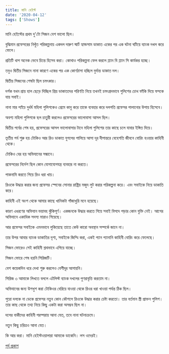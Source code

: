 ```yaml
---
title: মানি হেইস্ট
date: '2020-04-12'
tags: ['Shows']
---
```


মানি হেইস্টের প্রথম দু'টো সিজন বেশ ভালো ছিল।

বুদ্ধিমান প্রফেসরের নিখুঁত পরিকল্পনায় একদল দারুণ  স্মার্ট হ্যান্ডসাম ডাকাত একের পর এক ঘটনা ঘটিয়ে ব্যাংক দখল করে ফেলে। 

প্রতিটি ধাপ অনেক ভেবে চিন্তে হিসেব করা। কোথাও পরিকল্পনা ফেল করলে প্ল্যান বি প্ল্যান সি কার্যকর হচ্ছে।

তবুও দ্বিতীয় সিজনে নানা কারণে একের পর এক কোণঠাসা হচ্ছিল দুর্দান্ত ডাকাত দল।

দ্বিতীয় সিজনের শেষটা ছিল চমৎকার।

দর্শক যখন প্রায় হাল ছেড়ে দিচ্ছিল প্রিয় ডাকাতদের পরিণতি নিয়ে তখনই চমৎপ্রদভাবে পুলিশের চোখ ফাঁকি দিয়ে ফসকে যায় সবাই।

নানা মার প্যাঁচে দুর্ধর্ষ মহিলা পুলিশকেও প্রেমে কাবু করে তাকে ব্যবহার করে দলপতি প্রফেসর পালানোর উপায় হিসেবে।

অবশ্য মহিলা পুলিশকে ছল চাতুরী করলেও প্রফেসরের ভালোবাসা আসল ছিল।

দ্বিতীয় পর্বের শেষ হয়, প্রফেসরের আসল ভালোবাসার টানে মহিলা পুলিশের তার কাছে চলে যাবার ইঙ্গিত দিয়ে।

তৃতীয় পর্ব শুরু হয় টোকিও আর রিও ডাকাত যুগলের পালিয়ে আসা দূর দীপান্তরে বেহেশতি জীবনে বোরিং হওয়ার কাহিনী থেকে। 

টোকিও বের হয় অভিযানের সন্ধানে।

প্রফেসরের নির্দেশ ছিল কোন যোগাযোগযন্ত্র ব্যবহার না করতে।

পাকনামি করতে গিয়ে রিও ধরা খায়।

রিওকে উদ্ধার করার জন্য প্রফেসর স্পেনের সোনার রাষ্ট্রিয় মজুদ লুট করার পরিকল্পনা করে। এবং সবাইকে নিয়ে ডাকাতি করে।

কাহিনী এই অংশ থেকে আমার কাছে খানিকটা গাঁজাখুরি মনে হয়েছে।

কারণ এধরণের অভিযান ভয়াবহ ঝুঁকিপূর্ণ। একজনকে উদ্ধার করতে গিয়ে সবাই বিপদে পড়ার কোন যুক্তি নেই। আগের অভিযানে একাধিক সদস্য মারাও গিয়েছে।

আর প্রফেসর সবাইকে এমনভাবে লুকিয়েছে তাতে কেউ কারো অবস্থান সম্পর্কে জানে না।

তার উপর আবার ব্যাংক ডাকাতির দৃশ্য, সবাইকে জিম্মি করা, একই প্যান প্যানানি কাহিনী বোরিং করে ফেলেছে।

সিজন ফোরেও সেই কাহিনী শ্লথভাবে এগিয়ে যাচ্ছে।

সিজন ফোরে শেষ হয়নি সিরিজটি।

বেশ কয়েকদিন ধরে দেখা শুরু করলেও বেশীদূর আগায়নি।

সিরিজ ৩ আমাকে লিখতে বললে এটলিস্ট ব্যাংক দখলের পুণরাবৃত্তি করতাম না।

অভিযানের জন্য উশখুশ করা টোকিওর বেরিয়ে যাওয়া থেকে রিওর ধরা খাওয়া পর্যন্ত ঠিক ছিল।

পুরো দলকে না ডেকে প্রফেসর নতুন কোন কৌশলে রিওকে উদ্ধার করার চেষ্টা করতো। তার বর্তমান স্ত্রী প্রাক্তন পুলিশ। তার কাছ থেকে তথ্য নিয়ে কিছু একটা করা অসম্ভব ছিল না।

দলের বাকীদের কাহিনী পরম্পরায় আনা যেত, তবে নানা ঘটনাক্রমে।

নতুন কিছু চরিত্রও আনা যেত।

কি আর করা। মানি হেইস্টওয়ালারা আমাকে ডাকেনি। লস ওদেরই।

[পূর্ব প্রকাশ](https://www.facebook.com/ashraful.alam/posts/10156694597990583)